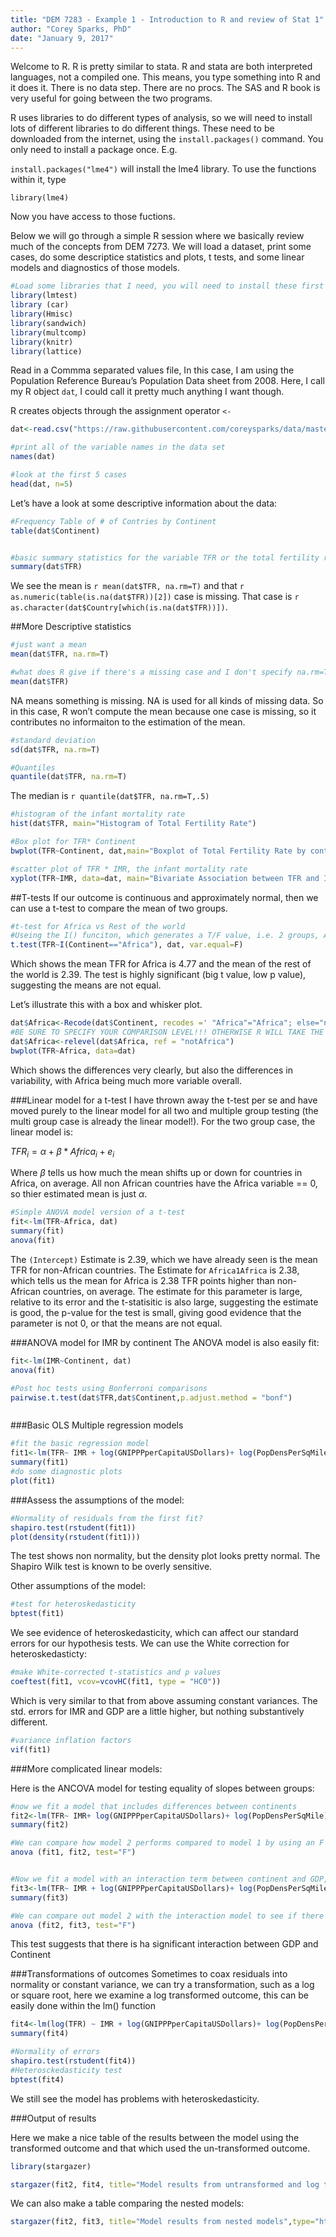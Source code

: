 ```yaml
---
title: "DEM 7283 - Example 1 - Introduction to R and review of Stat 1"
author: "Corey Sparks, PhD"
date: "January 9, 2017"
---
```


Welcome to R. R is pretty similar to stata. R and stata are both interpreted languages, not a compiled one. This means, you type something into R and it does it. There is no data step. There are no procs. The SAS and R book is very useful for going between the two programs.  

R uses libraries to do different types of analysis, so we will need to install lots of different libraries to do different things. These need to be downloaded from the internet, using the `install.packages()` command. You only need to install a package once. E.g.

`install.packages("lme4")`
will install the lme4 library. To use the functions within it, type

`library(lme4)`

Now you have access to those fuctions. 

Below we will go through a simple R session where we basically review much of the concepts from DEM 7273. We will load a dataset, print some cases, do some descriptice statistics and plots, t tests, and some linear models and diagnostics of those models.

```r
#Load some libraries that I need, you will need to install these first in order to use them
library(lmtest)
library (car)
library(Hmisc)
library(sandwich)
library(multcomp)
library(knitr)
library(lattice)
```


Read in a Commma separated values file, In this case, I am using the Population Reference Bureau's Population Data sheet from 2008.
Here, I call my R object `dat`, I could call it pretty much anything I want though.

R creates objects through the assignment operator `<-`

```r
dat<-read.csv("https://raw.githubusercontent.com/coreysparks/data/master/PRB2008_All.csv", header=T)

#print all of the variable names in the data set
names(dat)

#look at the first 5 cases
head(dat, n=5)
```


Let's have a look at some descriptive information about the data:
```r
#Frequency Table of # of Contries by Continent
table(dat$Continent)


#basic summary statistics for the variable TFR or the total fertility rate
summary(dat$TFR)

```

We see the mean is `r mean(dat$TFR, na.rm=T)` and that `r as.numeric(table(is.na(dat$TFR))[2])` case is missing. That case is `r as.character(dat$Country[which(is.na(dat$TFR))])`. 

##More Descriptive statistics

```r
#just want a mean
mean(dat$TFR, na.rm=T)

#what does R give if there's a missing case and I don't specify na.rm=T?
mean(dat$TFR)

```

NA means something is missing. NA is used for all kinds of missing data. So in this case, R won't compute the mean because one case is missing, so it contributes no informaiton to the estimation of the mean.

```r
#standard deviation
sd(dat$TFR, na.rm=T)

#Quantiles
quantile(dat$TFR, na.rm=T)
```

The median is `r quantile(dat$TFR, na.rm=T,.5)`

```r
#histogram of the infant mortality rate
hist(dat$TFR, main="Histogram of Total Fertility Rate")

#Box plot for TFR* Continent
bwplot(TFR~Continent, dat,main="Boxplot of Total Fertility Rate by continent")

#scatter plot of TFR * IMR, the infant mortality rate
xyplot(TFR~IMR, data=dat, main="Bivariate Association between TFR and IMR")


```


##T-tests
If our outcome is continuous and approximately normal, then we can use a t-test to compare the mean of two groups.
```r
#t-test for Africa vs Rest of the world
#Useing the I() funciton, which generates a T/F value, i.e. 2 groups, Africa or Not Africa
t.test(TFR~I(Continent=="Africa"), dat, var.equal=F)

```

Which shows the mean TFR for Africa is 4.77 and the mean of the rest of the world is 2.39. The test is highly significant (big t value, low p value), suggesting the means are not equal.


Let's illustrate this with a box and whisker plot.

```r
dat$Africa<-Recode(dat$Continent, recodes =' "Africa"="Africa"; else="notAfrica"', as.factor = T)
#BE SURE TO SPECIFY YOUR COMPARISON LEVEL!!! OTHERWISE R WILL TAKE THE FIRST ALPHANUMERIC VALUE!!!!
dat$Africa<-relevel(dat$Africa, ref = "notAfrica")
bwplot(TFR~Africa, data=dat)
```
Which shows the differences very clearly, but also the differences in variability, with Africa being much more variable overall.

###Linear model for a t-test
I have thrown away the t-test per se and have moved purely to the linear model for all two and multiple group testing (the multi group case is already the linear model!). For the two group case, the linear model is:

$TFR_i = \alpha + \beta * Africa_i + e_i$

Where $\beta$ tells us how much the mean shifts up or down for countries in Africa, on average. All non African countries have the Africa variable == 0, so thier estimated mean is just $\alpha$.

```r
#Simple ANOVA model version of a t-test
fit<-lm(TFR~Africa, dat)
summary(fit)
anova(fit)
```

The `(Intercept)` Estimate is 2.39, which we have already seen is the mean TFR for non-African countries. The Estimate for `Africa1Africa` is 2.38, which tells us the mean for Africa is 2.38 TFR points higher than non-African countries, on average. The estimate for this parameter is large, relative to its error and the t-statisitic is also large, suggesting the estimate is good, the p-value for the test is small, giving good evidence that the parameter is not 0, or that the means are not equal.


###ANOVA model for IMR by continent
The ANOVA model is also easily fit:
```r
fit<-lm(IMR~Continent, dat)
anova(fit)

#Post hoc tests using Bonferroni comparisons
pairwise.t.test(dat$TFR,dat$Continent,p.adjust.method = "bonf")



```



###Basic OLS Multiple regression models
```r
#fit the basic regression model
fit1<-lm(TFR~ IMR + log(GNIPPPperCapitaUSDollars)+ log(PopDensPerSqMile), data=dat)
summary(fit1)
#do some diagnostic plots
plot(fit1)

```

###Assess the assumptions of the model:

```r
#Normality of residuals from the first fit?
shapiro.test(rstudent(fit1))
plot(density(rstudent(fit1)))

```

The test shows non normality, but the density plot looks pretty normal. The Shapiro Wilk test is known to be overly sensitive.


Other assumptions of the model:
```r
#test for heteroskedasticity
bptest(fit1)

```
We see evidence of heteroskedasticity, which can affect our standard errors for our hypothesis tests. We can use the White correction for heteroskedasticty:

```r
#make White-corrected t-statistics and p values
coeftest(fit1, vcov=vcovHC(fit1, type = "HC0"))
```

Which is very similar to that from above assuming constant variances. The std. errors for IMR and GDP are a little higher, but nothing substantively different.


```r
#variance inflation factors
vif(fit1)
```


###More complicated linear models:

Here is the ANCOVA model for testing equality of slopes between groups:
```r
#now we fit a model that includes differences between continents
fit2<-lm(TFR~ IMR+ log(GNIPPPperCapitaUSDollars)+ log(PopDensPerSqMile)+ Continent, data=dat)
summary(fit2)

#We can compare how model 2 performs compared to model 1 by using an F test
anova (fit1, fit2, test="F")


#Now we fit a model with an interaction term between continent and GDP, in R this is easy, all we have to do is use the * operation
fit3<-lm(TFR~ IMR + log(GNIPPPperCapitaUSDollars)+ log(PopDensPerSqMile) + Continent*log(GNIPPPperCapitaUSDollars), data=dat)
summary(fit3)

#We can compare out model 2 with the interaction model to see if there is a significant difference in how GDP operates across continents
anova (fit2, fit3, test="F")
```

This test suggests that there is ha significant interaction between GDP and Continent

###Transformations of outcomes
Sometimes to coax residuals into normality or constant variance, we can try a transformation, such as a log or square root, here we examine a log transformed outcome, this can be easily done within the lm() function
```r

fit4<-lm(log(TFR) ~ IMR + log(GNIPPPperCapitaUSDollars)+ log(PopDensPerSqMile)+Continent, data=dat)
summary(fit4)

#Normality of errors
shapiro.test(rstudent(fit4))
#Heterosckedasticity test
bptest(fit4)

```
We still see the model has problems with heteroskedasticity.

###Output of results

Here we make a nice table of the results between the model using the transformed outcome and that which used the un-transformed outcome.

```r
library(stargazer)

stargazer(fit2, fit4, title="Model results from untransformed and log transformed outcome",type="html", align=T, covariate.labels = c("TFR", "lnGDP", "lnDens"))

```

We can also make a table comparing the nested models:
```r
stargazer(fit2, fit3, title="Model results from nested models",type="html", align=T, covariate.labels = c("TFR", "lnGDP", "lnDens"))

```

